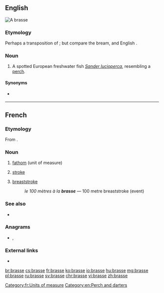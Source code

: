 {{also|Brasse|brassé}}
==English==
[[File:StizostedionLuciopercaAquarium.JPG|thumb|A '''brasse''']]
{{wikipedia|Sander (genus)}}
{{wikispecies|Sander lucioperca}}

===Etymology===
Perhaps a transposition of {{m|en|barse}}; but compare {{etyl|de|en}} {{m|de|Brasse}} the bream, and English {{m|en|bream}}.

===Noun===
{{en-noun}}

# A spotted European freshwater fish ''[[Sander lucioperca]]'', resembling a [[perch]].

====Synonyms====
* {{sense|Sander lucioperca}} {{l|en|zander}}

----

==French==

===Etymology===
From {{etyl|la|fr}} {{m|la|bracchium|(tesa) bracchia|(outstretched) arms}}.

===Noun===
{{fr-noun|f}}

# [[fathom]] (unit of measure)
# {{lb|fr|swimming}} [[stroke]]
# {{lb|fr|swimming}} [[breaststroke]]
#: ''le 100 mètres à la '''brasse''''' &mdash; 100 metre breaststroke (event)

===See also===
* {{l|fr|toise}}

===Anagrams===
* {{l|fr|brases}}, {{l|fr|sabres}}

===External links===
* {{R:TLFi}}

[[Category:fr:Units of measure]]
[[Category:en:Perch and darters]]

[[br:brasse]]
[[cs:brasse]]
[[fr:brasse]]
[[ko:brasse]]
[[io:brasse]]
[[hu:brasse]]
[[mg:brasse]]
[[pl:brasse]]
[[ru:brasse]]
[[sv:brasse]]
[[chr:brasse]]
[[vi:brasse]]
[[zh:brasse]]